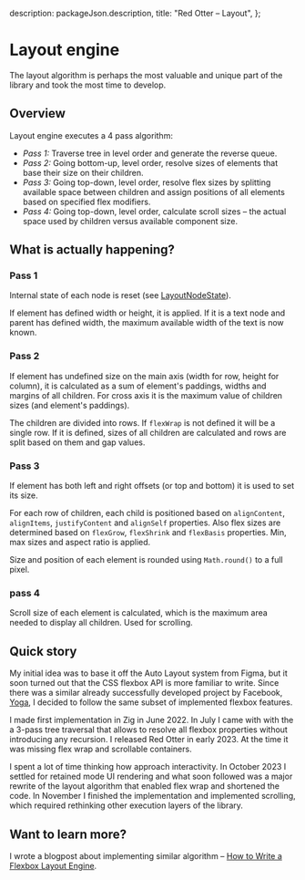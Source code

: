 
  description: packageJson.description,
  title: "Red Otter – Layout",
};

# Layout engine

The layout algorithm is perhaps the most valuable and unique part of the library and took the most time to develop.

## Overview

Layout engine executes a 4 pass algorithm:

- _Pass 1:_ Traverse tree in level order and generate the reverse queue.
- _Pass 2:_ Going bottom-up, level order, resolve sizes of elements that base their size on their children.
- _Pass 3:_ Going top-down, level order, resolve flex sizes by splitting available space between children and assign positions of all elements based on specified flex modifiers.
- _Pass 4:_ Going top-down, level order, calculate scroll sizes – the actual space used by children versus available component size.

## What is actually happening?

### Pass 1

Internal state of each node is reset (see [LayoutNodeState](/styling#layoutnodestate)).

If element has defined width or height, it is applied. If it is a text node and parent has defined width, the maximum available width of the text is now known.

### Pass 2

If element has undefined size on the main axis (width for row, height for column), it is calculated as a sum of element's paddings, widths and margins of all children. For cross axis it is the maximum value of children sizes (and element's paddings).

The children are divided into rows. If `flexWrap` is not defined it will be a single row. If it is defined, sizes of all children are calculated and rows are split based on them and gap values.

### Pass 3

If element has both left and right offsets (or top and bottom) it is used to set its size.

For each row of children, each child is positioned based on `alignContent`, `alignItems`, `justifyContent` and `alignSelf` properties. Also flex sizes are determined based on `flexGrow`, `flexShrink` and `flexBasis` properties. Min, max sizes and aspect ratio is applied.

Size and position of each element is rounded using `Math.round()` to a full pixel.

### pass 4

Scroll size of each element is calculated, which is the maximum area needed to display all children. Used for scrolling.

## Quick story

My initial idea was to base it off the Auto Layout system from Figma, but it soon turned out that the CSS flexbox API is more familiar to write. Since there was a similar already successfully developed project by Facebook, [Yoga](https://yogalayout.dev/), I decided to follow the same subset of implemented flexbox features.

I made first implementation in Zig in June 2022. In July I came with with the a 3-pass tree traversal that allows to resolve all flexbox properties without introducing any recursion. I released Red Otter in early 2023. At the time it was missing flex wrap and scrollable containers.

I spent a lot of time thinking how approach interactivity. In October 2023 I settled for retained mode UI rendering and what soon followed was a major rewrite of the layout algorithm that enabled flex wrap and shortened the code. In November I finished the implementation and implemented scrolling, which required rethinking other execution layers of the library.

## Want to learn more?

I wrote a blogpost about implementing similar algorithm – [How to Write a Flexbox Layout Engine](https://tchayen.com/how-to-write-a-flexbox-layout-engine).
